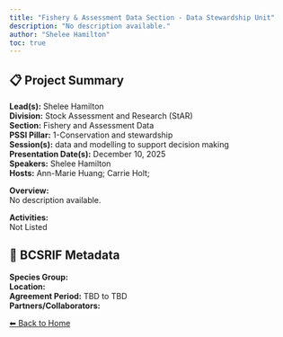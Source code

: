 ```yaml
---
title: "Fishery & Assessment Data Section - Data Stewardship Unit"
description: "No description available."
author: "Shelee Hamilton"
toc: true
---
```


## 📋 Project Summary

**Lead(s):** Shelee Hamilton  
**Division:** Stock Assessment and Research (StAR)  
**Section:** Fishery and Assessment Data  
**PSSI Pillar:** 1-Conservation and stewardship  
**Session(s):** data and modelling to support decision making  
**Presentation Date(s):** December 10, 2025  
**Speakers:** Shelee Hamilton  
**Hosts:** Ann-Marie Huang; Carrie Holt;  

**Overview:**  
No description available.   

**Activities:**  
Not Listed

## 🧬 BCSRIF Metadata

**Species Group:**   
**Location:**   
**Agreement Period:** TBD to TBD  
**Partners/Collaborators:**   

[⬅ Back to Home](../index.qmd)
